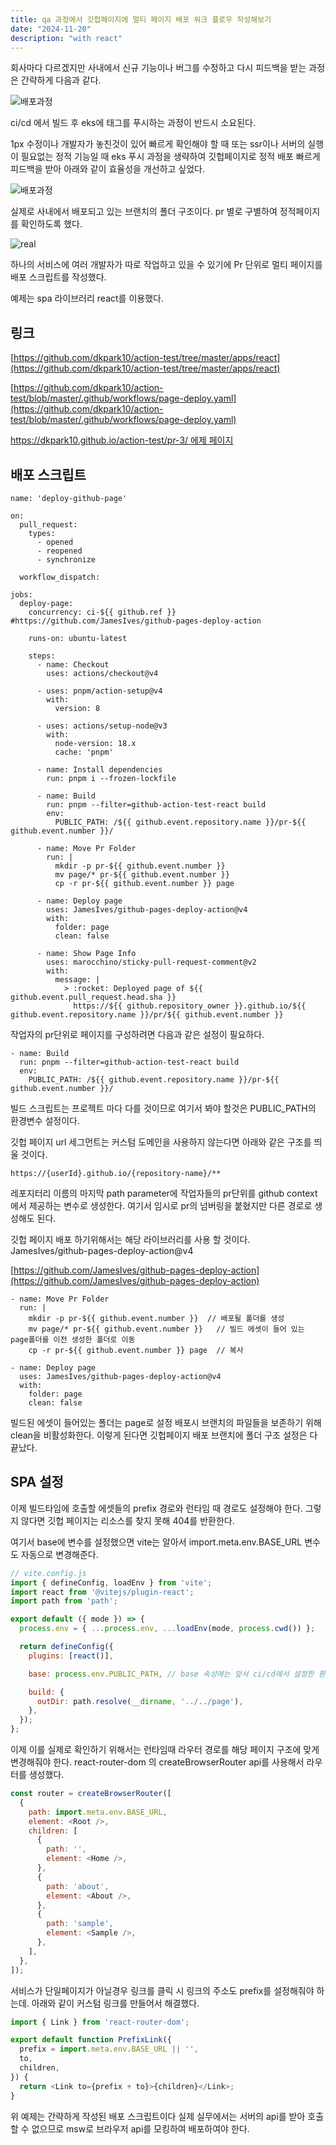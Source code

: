 ```yaml
---
title: qa 과정에서 깃헙페이지에 멀티 페이지 배포 워크 플로우 작성해보기
date: "2024-11-20"
description: "with react"
---
```


회사마다 다르겠지만 사내에서 신규 기능이나 버그를 수정하고 다시 피드백을 받는 과정은 간략하게 다음과 같다.

![배포과정](/images/deploy-before.png)

ci/cd 에서 빌드 후 eks에 태그를 푸시하는 과정이 반드시 소요된다.

1px 수정이나 개발자가 놓친것이 있어 빠르게 확인해야 할 때 또는 ssr이나 서버의 실행이 필요없는 정적 기능일 때 
eks 푸시 과정을 생략하여 깃헙페이지로 정적 배포 빠르게 피드백을 받아 아래와 같이 효율성을 개선하고 싶었다.

![배포과정](/images/deploy-after.png)

실제로 사내에서 배포되고 있는 브랜치의 폴더 구조이다. pr 별로 구별하여 정적페이지를 확인하도록 했다.

![real](/images/real.png)

하나의 서비스에 여러 개발자가 따로 작업하고 있을 수 있기에 Pr 단위로 멀티 페이지를 배포 스크립트를 작성했다. 

예제는 spa 라이브러리 react를 이용했다.

## 링크
[https://github.com/dkpark10/action-test/tree/master/apps/react](https://github.com/dkpark10/action-test/tree/master/apps/react)

[https://github.com/dkpark10/action-test/blob/master/.github/workflows/page-deploy.yaml](https://github.com/dkpark10/action-test/blob/master/.github/workflows/page-deploy.yaml)

[https://dkpark10.github.io/action-test/pr-3/ 에제 페이지](https://dkpark10.github.io/action-test/pr-3/)

## 배포 스크립트
```shell
name: 'deploy-github-page'

on:
  pull_request:
    types:
      - opened
      - reopened
      - synchronize

  workflow_dispatch:

jobs:
  deploy-page:
    concurrency: ci-${{ github.ref }} #https://github.com/JamesIves/github-pages-deploy-action

    runs-on: ubuntu-latest

    steps:
      - name: Checkout
        uses: actions/checkout@v4

      - uses: pnpm/action-setup@v4
        with:
          version: 8

      - uses: actions/setup-node@v3
        with:
          node-version: 18.x
          cache: 'pnpm'

      - name: Install dependencies
        run: pnpm i --frozen-lockfile

      - name: Build
        run: pnpm --filter=github-action-test-react build
        env:
          PUBLIC_PATH: /${{ github.event.repository.name }}/pr-${{ github.event.number }}/

      - name: Move Pr Folder
        run: |
          mkdir -p pr-${{ github.event.number }}
          mv page/* pr-${{ github.event.number }}
          cp -r pr-${{ github.event.number }} page

      - name: Deploy page
        uses: JamesIves/github-pages-deploy-action@v4
        with:
          folder: page
          clean: false

      - name: Show Page Info
        uses: marocchino/sticky-pull-request-comment@v2
        with:
          message: |
            > :rocket: Deployed page of ${{ github.event.pull_request.head.sha }}
              https://${{ github.repository_owner }}.github.io/${{ github.event.repository.name }}/pr/${{ github.event.number }}
```

작업자의 pr단위로 페이지를 구성하려면 다음과 같은 설정이 필요하다.

```shell
- name: Build
  run: pnpm --filter=github-action-test-react build
  env:
    PUBLIC_PATH: /${{ github.event.repository.name }}/pr-${{ github.event.number }}/
```

빌드 스크립트는 프로젝트 마다 다를 것이므로 여기서 봐야 할것은 PUBLIC_PATH의 환경변수 설정이다.

깃헙 페이지 url 세그먼트는 커스텀 도메인을 사용하지 않는다면 아래와 같은 구조를 띄울 것이다.

```shell
https://{userId}.github.io/{repository-name}/**
```

레포지터리 이름의 마지막 path parameter에 작업자들의 pr단위를 github context에서 제공하는 변수로 생성한다.
여기서 임시로 pr의 넘버링을 붙혔지만 다른 경로로 생성해도 된다.

깃헙 페이지 배포 하기위해서는 해당 라이브러리를 사용 할 것이다. 
JamesIves/github-pages-deploy-action@v4 

[https://github.com/JamesIves/github-pages-deploy-action](https://github.com/JamesIves/github-pages-deploy-action)

```shell
- name: Move Pr Folder
  run: |
    mkdir -p pr-${{ github.event.number }}  // 배포될 폴더를 생성
    mv page/* pr-${{ github.event.number }}   // 빌드 에셋이 들어 있는 page폴더를 이전 생성한 폴더로 이동
    cp -r pr-${{ github.event.number }} page  // 복사

- name: Deploy page
  uses: JamesIves/github-pages-deploy-action@v4
  with:
    folder: page
    clean: false
```

빌드된 에셋이 들어있는 폴더는 page로 설정 배포시 브랜치의 파일들을 보존하기 위해 clean을 비활성화한다.
이렇게 된다면 깃헙페이지 배포 브랜치에 폴더 구조 설정은 다 끝났다.

## SPA 설정

이제 빌드타임에 호출할 에셋들의 prefix 경로와 런타임 때 경로도 설정해야 한다.
그렇지 않다면 깃헙 페이지는 리소스를 찾지 못해 404를 반환한다.

여기서 base에 변수를 설정했으면 vite는 알아서 import.meta.env.BASE_URL 변수도 자동으로 변경해준다.

```javascript
// vite.config.js
import { defineConfig, loadEnv } from 'vite';
import react from '@vitejs/plugin-react';
import path from 'path';

export default ({ mode }) => {
  process.env = { ...process.env, ...loadEnv(mode, process.cwd()) };

  return defineConfig({
    plugins: [react()],

    base: process.env.PUBLIC_PATH, // base 속성에는 앞서 ci/cd에서 설정한 환경 변수의 경로를 넣어준다.

    build: {
      outDir: path.resolve(__dirname, '../../page'),
    },
  });
};
```

이제 이를 실제로 확인하기 위해서는 런타임때 라우터 경로를 해당 페이지 구조에 맞게 변경해줘야 한다.
react-router-dom 의 createBrowserRouter api를 사용해서 라우터를 생성했다.

```javascript
const router = createBrowserRouter([
  {
    path: import.meta.env.BASE_URL,
    element: <Root />,
    children: [
      {
        path: '',
        element: <Home />,
      },
      {
        path: 'about',
        element: <About />,
      },
      {
        path: 'sample',
        element: <Sample />,
      },
    ],
  },
]);
```

서비스가 단일페이지가 아닐경우 링크를 클릭 시 링크의 주소도 prefix를 설정해줘야 하는데. 아래와 같이 커스텀 링크를 만들어서 해결했다.

```javascript
import { Link } from 'react-router-dom';

export default function PrefixLink({
  prefix = import.meta.env.BASE_URL || '',
  to,
  children,
}) {
  return <Link to={prefix + to}>{children}</Link>;
}
```

위 예제는 간략하게 작성된 배포 스크립트이다 실제 실무에서는 서버의 api를 받아 호출할 수 없으므로 msw로 브라우저 api를 모킹하여
배포하여야 한다.